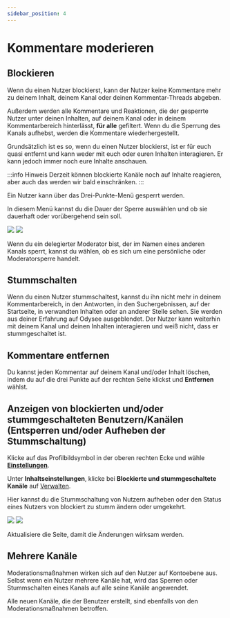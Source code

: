 ---
sidebar_position: 4
---

# Kommentare moderieren 

## Blockieren

Wenn du einen Nutzer blockierst, kann der Nutzer keine Kommentare mehr zu deinem Inhalt, deinem Kanal oder deinen Kommentar-Threads abgeben.

Außerdem werden alle Kommentare und Reaktionen, die der gesperrte Nutzer unter deinen Inhalten, auf deinem Kanal oder in deinem Kommentarbereich hinterlässt, **für alle** gefiltert. Wenn du die Sperrung des Kanals aufhebst, werden die Kommentare wiederhergestellt. 

Grundsätzlich ist es so, wenn du einen Nutzer blockierst, ist er für euch quasi entfernt und kann weder mit euch oder euren Inhalten interagieren. Er kann jedoch immer noch eure Inhalte anschauen.  

:::info Hinweis
Derzeit können blockierte Kanäle noch auf Inhalte reagieren, aber auch das werden wir bald einschränken.
:::

Ein Nutzer kann über das Drei-Punkte-Menü <OdyseeIcon type="morevertical"/> gesperrt werden.

In diesem Menü kannst du die Dauer der Sperre auswählen und ob sie dauerhaft oder vorübergehend sein soll.

![](/img/de/mute_comment_dark.png#dark)
![](/img/de/mute_comment_light.png#light)

Wenn du ein delegierter Moderator bist, der im Namen eines anderen Kanals sperrt, kannst du wählen, ob es sich um eine persönliche oder Moderatorsperre handelt.

## Stummschalten

Wenn du einen Nutzer stummschaltest, kannst du ihn nicht mehr in deinem Kommentarbereich, in den Antworten, in den Suchergebnissen, auf der Startseite, in verwandten Inhalten oder an anderer Stelle sehen. Sie werden aus deiner Erfahrung auf Odysee ausgeblendet. Der Nutzer kann weiterhin mit deinem Kanal und deinen Inhalten interagieren und weiß nicht, dass er stummgeschaltet ist.

## Kommentare entfernen

Du kannst jeden Kommentar auf deinem Kanal und/oder Inhalt löschen, indem du auf die drei Punkte auf der rechten Seite klickst und **Entfernen** wählst.

## Anzeigen von blockierten und/oder stummgeschalteten Benutzern/Kanälen (Entsperren und/oder Aufheben der Stummschaltung)

Klicke auf das Profilbildsymbol in der oberen rechten Ecke und wähle **[<OdyseeIcon type="cogwheel"/> Einstellungen](https://odysee.com/$/settings)**.

Unter **Inhaltseinstellungen**, klicke bei **Blockierte und stummgeschaltete Kanäle** auf [<OdyseeIcon type="chevronright"/>Verwalten](https://odysee.com/$/settings/block_and_mute).

Hier kannst du die Stummschaltung von Nutzern aufheben oder den Status eines Nutzers von blockiert zu stumm ändern oder umgekehrt. 

![](/img/de/muted_channels_screen_dark.png#dark)
![](/img/de/muted_channels_screen_light.png#light)

Aktualisiere die Seite, damit die Änderungen wirksam werden.

## Mehrere Kanäle

Moderationsmaßnahmen wirken sich auf den Nutzer auf Kontoebene aus. Selbst wenn ein Nutzer mehrere Kanäle hat, wird das Sperren oder Stummschalten eines Kanals auf alle seine Kanäle angewendet.

Alle neuen Kanäle, die der Benutzer erstellt, sind ebenfalls von den Moderationsmaßnahmen betroffen.
